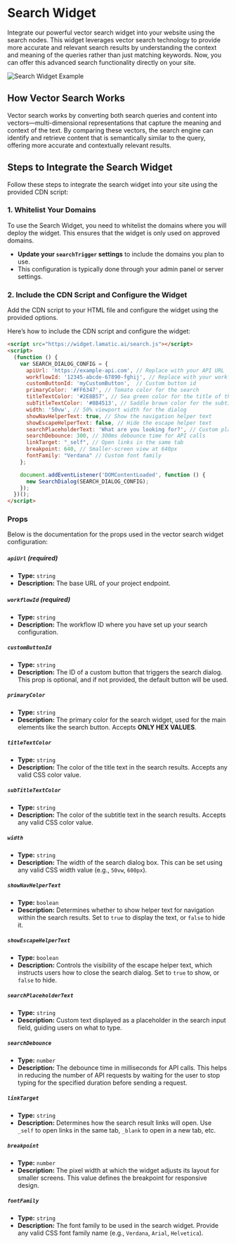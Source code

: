 # Search Widget

Integrate our powerful vector search widget into your website using the search nodes. This widget leverages vector search technology to provide more accurate and relevant search results by understanding the context and meaning of the queries rather than just matching keywords. Now, you can offer this advanced search functionality directly on your site.

<img src="/assets/search-node-sample.png" alt="Search Widget Example" />

## How Vector Search Works

Vector search works by converting both search queries and content into vectors—multi-dimensional representations that capture the meaning and context of the text. By comparing these vectors, the search engine can identify and retrieve content that is semantically similar to the query, offering more accurate and contextually relevant results.

## Steps to Integrate the Search Widget

Follow these steps to integrate the search widget into your site using the provided CDN script:

### 1. Whitelist Your Domains

To use the Search Widget, you need to whitelist the domains where you will deploy the widget. This ensures that the widget is only used on approved domains.

- **Update your `searchTrigger` settings** to include the domains you plan to use.
- This configuration is typically done through your admin panel or server settings.

### 2. Include the CDN Script and Configure the Widget

Add the CDN script to your HTML file and configure the widget using the provided options.

Here’s how to include the CDN script and configure the widget:

```html
<script src="https://widget.lamatic.ai/search.js"></script>
<script>
  (function () {
    var SEARCH_DIALOG_CONFIG = {
      apiUrl: 'https://example-api.com', // Replace with your API URL
      workflowId: '12345-abcde-67890-fghij', // Replace with your workflow ID
      customButtonId: 'myCustomButton',  // Custom button id
      primaryColor: '#FF6347', // Tomato color for the search
      titleTextColor: '#2E8B57', // Sea green color for the title of the results
      subTitleTextColor: '#8B4513', // Saddle brown color for the subtitle of the results
      width: '50vw', // 50% viewport width for the dialog
      showNavHelperText: true, // Show the navigation helper text
      showEscapeHelperText: false, // Hide the escape helper text
      searchPlaceholderText: 'What are you looking for?', // Custom placeholder text
      searchDebounce: 300, // 300ms debounce time for API calls
      linkTarget: "_self", // Open links in the same tab
      breakpoint: 640, // Smaller-screen view at 640px
      fontFamily: "Verdana" // Custom font family
    };

    document.addEventListener('DOMContentLoaded', function () {
      new SearchDialog(SEARCH_DIALOG_CONFIG);
    });
  })();
</script>
```

### Props

Below is the documentation for the props used in the vector search widget configuration:

##### `apiUrl` (required)

- **Type:** `string`
- **Description:** The base URL of your project endpoint.

##### `workflowId` (required)

- **Type:** `string`
- **Description:** The workflow ID where you have set up your search configuration.

##### `customButtonId`

- **Type:** `string`
- **Description:** The ID of a custom button that triggers the search dialog. This prop is optional, and if not provided, the default button will be used.

##### `primaryColor`

- **Type:** `string`
- **Description:** The primary color for the search widget, used for the main elements like the search button. Accepts **ONLY HEX VALUES**.

##### `titleTextColor`

- **Type:** `string`
- **Description:** The color of the title text in the search results. Accepts any valid CSS color value.

##### `subTitleTextColor`

- **Type:** `string`
- **Description:** The color of the subtitle text in the search results. Accepts any valid CSS color value.

##### `width`

- **Type:** `string`
- **Description:** The width of the search dialog box. This can be set using any valid CSS width value (e.g., `50vw`, `600px`).

##### `showNavHelperText`

- **Type:** `boolean`
- **Description:** Determines whether to show helper text for navigation within the search results. Set to `true` to display the text, or `false` to hide it.

##### `showEscapeHelperText`

- **Type:** `boolean`
- **Description:** Controls the visibility of the escape helper text, which instructs users how to close the search dialog. Set to `true` to show, or `false` to hide.

##### `searchPlaceholderText`

- **Type:** `string`
- **Description:** Custom text displayed as a placeholder in the search input field, guiding users on what to type.

##### `searchDebounce`

- **Type:** `number`
- **Description:** The debounce time in milliseconds for API calls. This helps in reducing the number of API requests by waiting for the user to stop typing for the specified duration before sending a request.

##### `linkTarget`

- **Type:** `string`
- **Description:** Determines how the search result links will open. Use `_self` to open links in the same tab, `_blank` to open in a new tab, etc.

##### `breakpoint`

- **Type:** `number`
- **Description:** The pixel width at which the widget adjusts its layout for smaller screens. This value defines the breakpoint for responsive design.

##### `fontFamily`

- **Type:** `string`
- **Description:** The font family to be used in the search widget. Provide any valid CSS font family name (e.g., `Verdana`, `Arial`, `Helvetica`).
